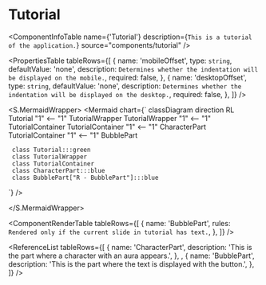 

<Meta title="ApplicationModel/Components/Tutorial/docs" />

# Tutorial

<ComponentInfoTable
  name={'Tutorial'}
  description={`This is a tutorial of the application.`}
  source="components/tutorial"
/>

<PropertiesTable
  tableRows={[
    {
      name: 'mobileOffset',
      type: `string`,
      defaultValue: 'none',
      description: `Determines whether the indentation will be displayed on the mobile.`,
      required: false,
    },
    {
      name: 'desktopOffset',
      type: `string`,
      defaultValue: 'none',
      description: `Determines whether the indentation will be displayed on the desktop.`,
      required: false,
    },
  ]}
/>

<S.MermaidWrapper>
<Mermaid
  chart={`
     classDiagram
     direction RL
     Tutorial "1" <-- "1" TutorialWrapper
     TutorialWrapper "1" <-- "1" TutorialContainer
     TutorialContainer "1" <-- "1" CharacterPart
     TutorialContainer "1" <-- "1" BubblePart

     class Tutorial:::green
     class TutorialWrapper
     class TutorialContainer
     class CharacterPart:::blue
     class BubblePart["R - BubblePart"]:::blue

`}
/>

</S.MermaidWrapper>

<ComponentRenderTable
  tableRows={[
    {
      name: 'BubblePart',
      rules: `Rendered only if the current slide in tutorial has text.`,
    },
  ]}
/>

<ReferenceList
  tableRows={[
    {
      name: 'CharacterPart',
      description: 'This is the part where a character with an aura appears.',
    },
    ,
    {
      name: 'BubblePart',
      description:
        'This is the part where the text is displayed with the button.',
    },
  ]}
/>
